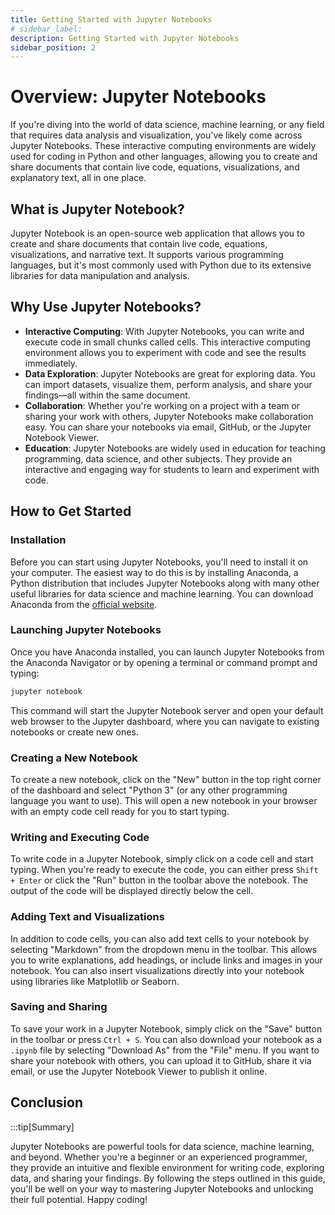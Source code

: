 ```yaml
---
title: Getting Started with Jupyter Notebooks
# sidebar_label: 
description: Getting Started with Jupyter Notebooks
sidebar_position: 2
---
```


# Overview: Jupyter Notebooks

If you're diving into the world of data science, machine learning, or any field that requires data analysis and visualization, you've likely come across Jupyter Notebooks. These interactive computing environments are widely used for coding in Python and other languages, allowing you to create and share documents that contain live code, equations, visualizations, and explanatory text, all in one place.

## What is Jupyter Notebook?

Jupyter Notebook is an open-source web application that allows you to create and share documents that contain live code, equations, visualizations, and narrative text. It supports various programming languages, but it's most commonly used with Python due to its extensive libraries for data manipulation and analysis.

## Why Use Jupyter Notebooks?

- **Interactive Computing**: With Jupyter Notebooks, you can write and execute code in small chunks called cells. This interactive computing environment allows you to experiment with code and see the results immediately.
- **Data Exploration**: Jupyter Notebooks are great for exploring data. You can import datasets, visualize them, perform analysis, and share your findings—all within the same document.
- **Collaboration**: Whether you're working on a project with a team or sharing your work with others, Jupyter Notebooks make collaboration easy. You can share your notebooks via email, GitHub, or the Jupyter Notebook Viewer.
- **Education**: Jupyter Notebooks are widely used in education for teaching programming, data science, and other subjects. They provide an interactive and engaging way for students to learn and experiment with code.

## How to Get Started

### Installation

Before you can start using Jupyter Notebooks, you'll need to install it on your computer. The easiest way to do this is by installing Anaconda, a Python distribution that includes Jupyter Notebooks along with many other useful libraries for data science and machine learning. You can download Anaconda from the [official website](https://www.anaconda.com/products/distribution).

### Launching Jupyter Notebooks

Once you have Anaconda installed, you can launch Jupyter Notebooks from the Anaconda Navigator or by opening a terminal or command prompt and typing:

```bash
jupyter notebook
```

This command will start the Jupyter Notebook server and open your default web browser to the Jupyter dashboard, where you can navigate to existing notebooks or create new ones.

### Creating a New Notebook

To create a new notebook, click on the "New" button in the top right corner of the dashboard and select "Python 3" (or any other programming language you want to use). This will open a new notebook in your browser with an empty code cell ready for you to start typing.

### Writing and Executing Code

To write code in a Jupyter Notebook, simply click on a code cell and start typing. When you're ready to execute the code, you can either press `Shift + Enter` or click the "Run" button in the toolbar above the notebook. The output of the code will be displayed directly below the cell.

### Adding Text and Visualizations

In addition to code cells, you can also add text cells to your notebook by selecting "Markdown" from the dropdown menu in the toolbar. This allows you to write explanations, add headings, or include links and images in your notebook. You can also insert visualizations directly into your notebook using libraries like Matplotlib or Seaborn.

### Saving and Sharing

To save your work in a Jupyter Notebook, simply click on the "Save" button in the toolbar or press `Ctrl + S`. You can also download your notebook as a `.ipynb` file by selecting "Download As" from the "File" menu. If you want to share your notebook with others, you can upload it to GitHub, share it via email, or use the Jupyter Notebook Viewer to publish it online.

## Conclusion

:::tip[Summary]


Jupyter Notebooks are powerful tools for data science, machine learning, and beyond. Whether you're a beginner or an experienced programmer, they provide an intuitive and flexible environment for writing code, exploring data, and sharing your findings. By following the steps outlined in this guide, you'll be well on your way to mastering Jupyter Notebooks and unlocking their full potential. Happy coding!